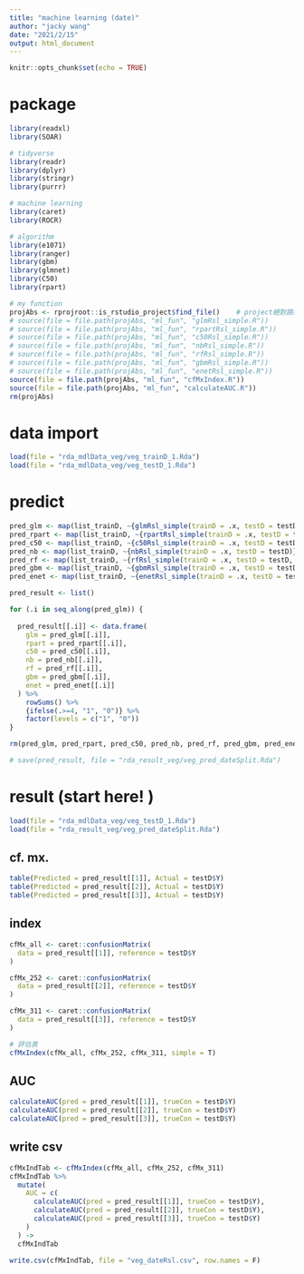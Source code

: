 ```yaml
---
title: "machine learning (date)"
author: "jacky wang"
date: "2021/2/15"
output: html_document
---
```


```r
knitr::opts_chunk$set(echo = TRUE)
```

# package

```r

library(readxl)
library(SOAR)

# tidyverse
library(readr)
library(dplyr)
library(stringr)
library(purrr)

# machine learning
library(caret)
library(ROCR)

# algorithm
library(e1071)
library(ranger)
library(gbm)
library(glmnet)
library(C50)
library(rpart)

# my function
projAbs <- rprojroot::is_rstudio_project$find_file()    # project絕對路徑
# source(file = file.path(projAbs, "ml_fun", "glmRsl_simple.R"))
# source(file = file.path(projAbs, "ml_fun", "rpartRsl_simple.R"))
# source(file = file.path(projAbs, "ml_fun", "c50Rsl_simple.R"))
# source(file = file.path(projAbs, "ml_fun", "nbRsl_simple.R"))
# source(file = file.path(projAbs, "ml_fun", "rfRsl_simple.R"))
# source(file = file.path(projAbs, "ml_fun", "gbmRsl_simple.R"))
# source(file = file.path(projAbs, "ml_fun", "enetRsl_simple.R"))
source(file = file.path(projAbs, "ml_fun", "cfMxIndex.R"))
source(file = file.path(projAbs, "ml_fun", "calculateAUC.R"))
rm(projAbs)

```



# data import

```r
load(file = "rda_mdlData_veg/veg_trainD_1.Rda")
load(file = "rda_mdlData_veg/veg_testD_1.Rda")
```



# predict

```r

pred_glm <- map(list_trainD, ~{glmRsl_simple(trainD = .x, testD = testD)})
pred_rpart <- map(list_trainD, ~{rpartRsl_simple(trainD = .x, testD = testD)})
pred_c50 <- map(list_trainD, ~{c50Rsl_simple(trainD = .x, testD = testD)})
pred_nb <- map(list_trainD, ~{nbRsl_simple(trainD = .x, testD = testD)})
pred_rf <- map(list_trainD, ~{rfRsl_simple(trainD = .x, testD = testD, seed = 7068)})
pred_gbm <- map(list_trainD, ~{gbmRsl_simple(trainD = .x, testD = testD, seed = 7068)})
pred_enet <- map(list_trainD, ~{enetRsl_simple(trainD = .x, testD = testD, seed = 7068)})

```

```r

pred_result <- list()

for (.i in seq_along(pred_glm)) {
  
  pred_result[[.i]] <- data.frame(
    glm = pred_glm[[.i]], 
    rpart = pred_rpart[[.i]], 
    c50 = pred_c50[[.i]], 
    nb = pred_nb[[.i]], 
    rf = pred_rf[[.i]], 
    gbm = pred_gbm[[.i]], 
    enet = pred_enet[[.i]]
  ) %>% 
    rowSums() %>% 
    {ifelse(.>=4, "1", "0")} %>% 
    factor(levels = c("1", "0"))
}

rm(pred_glm, pred_rpart, pred_c50, pred_nb, pred_rf, pred_gbm, pred_enet)

```

```r
# save(pred_result, file = "rda_result_veg/veg_pred_dateSplit.Rda")
```



# result (start here! )

```r
load(file = "rda_mdlData_veg/veg_testD_1.Rda")
load(file = "rda_result_veg/veg_pred_dateSplit.Rda")
```

## cf. mx.

```r

table(Predicted = pred_result[[1]], Actual = testD$Y)
table(Predicted = pred_result[[2]], Actual = testD$Y)
table(Predicted = pred_result[[3]], Actual = testD$Y)

```

## index

```r

cfMx_all <- caret::confusionMatrix(
  data = pred_result[[1]], reference = testD$Y
)

cfMx_252 <- caret::confusionMatrix(
  data = pred_result[[2]], reference = testD$Y
)

cfMx_311 <- caret::confusionMatrix(
  data = pred_result[[3]], reference = testD$Y
)

# 評估表
cfMxIndex(cfMx_all, cfMx_252, cfMx_311, simple = T)

```

## AUC

```r

calculateAUC(pred = pred_result[[1]], trueCon = testD$Y)
calculateAUC(pred = pred_result[[2]], trueCon = testD$Y)
calculateAUC(pred = pred_result[[3]], trueCon = testD$Y)

```

## write csv

```r

cfMxIndTab <- cfMxIndex(cfMx_all, cfMx_252, cfMx_311)
cfMxIndTab %>% 
  mutate(
    AUC = c(
      calculateAUC(pred = pred_result[[1]], trueCon = testD$Y), 
      calculateAUC(pred = pred_result[[2]], trueCon = testD$Y), 
      calculateAUC(pred = pred_result[[3]], trueCon = testD$Y)
    )
  ) -> 
  cfMxIndTab

write.csv(cfMxIndTab, file = "veg_dateRsl.csv", row.names = F)

```



